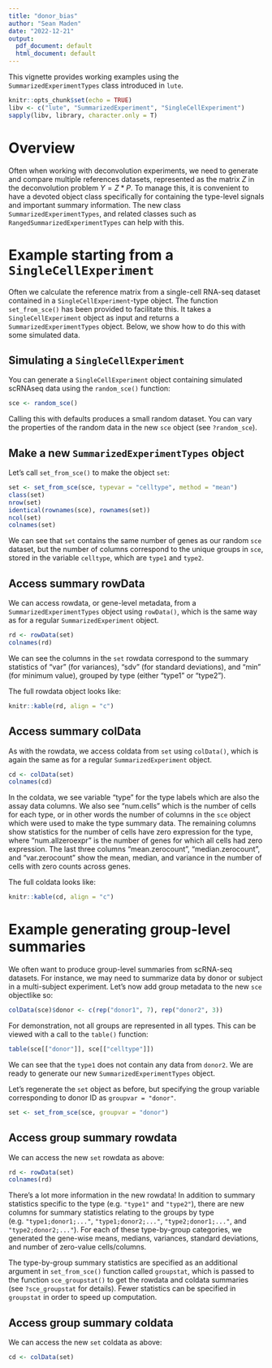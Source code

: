 ```yaml
---
title: "donor_bias"
author: "Sean Maden"
date: "2022-12-21"
output:
  pdf_document: default
  html_document: default
---
```


This vignette provides working examples using the `SummarizedExperimentTypes`
class introduced in `lute`.

```r
knitr::opts_chunk$set(echo = TRUE)
libv <- c("lute", "SummarizedExperiment", "SingleCellExperiment")
sapply(libv, library, character.only = T)
```

# Overview

Often when working with deconvolution experiments, we need to generate and compare
multiple references datasets, represented as the matrix $Z$ in the deconvolution
problem $Y = Z * P$. To manage this, it is convenient to have a devoted object
class specifically for containing the type-level signals and important summary
information. The new class `SummarizedExperimentTypes`, and related classes such
as `RangedSummarizedExperimentTypes` can help with this.

# Example starting from a `SingleCellExperiment`

Often we calculate the reference matrix from a single-cell RNA-seq dataset contained
in a `SingleCellExperiment`-type object. The function `set_from_sce()` has been
provided to facilitate this. It takes a `SingleCellExperiment` object as input and
returns a `SummarizedExperimentTypes` object. Below, we show how to do this with 
some simulated data.

## Simulating a `SingleCellExperiment`

You can generate a `SingleCellExperiment` object containing simulated scRNAseq
data using the `random_sce()` function:

```r
sce <- random_sce()
```

Calling this with defaults produces a small random dataset. You can vary the 
properties of the random data in the new `sce` object (see `?random_sce`).

## Make a new `SummarizedExperimentTypes` object

Let's call `set_from_sce()` to make the object `set`:

```r
set <- set_from_sce(sce, typevar = "celltype", method = "mean")
class(set)
nrow(set)
identical(rownames(sce), rownames(set))
ncol(set)
colnames(set)
```

We can see that `set` contains the same number of genes as our random `sce` dataset, 
but the number of columns correspond to the unique groups in `sce`, stored in the
variable `celltype`, which are `type1` and `type2`.

## Access summary rowData

We can access rowdata, or gene-level metadata, from a `SummarizedExperimentTypes`
object using `rowData()`, which is the same way as for a regular 
`SummarizedExperiment` object.

```r
rd <- rowData(set)
colnames(rd)
```
We can see the columns in the `set` rowdata correspond to the summary statistics
of "var" (for variances), "sdv" (for standard deviations), and "min" (for 
minimum value), grouped by type (either "type1" or "type2").

The full rowdata object looks like:

```r
knitr::kable(rd, align = "c")
```
## Access summary colData

As with the rowdata, we access coldata from `set` using `colData()`, which is 
again the same as for a regular `SummarizedExperiment` object.

```r
cd <- colData(set)
colnames(cd)
```

In the coldata, we see variable "type" for the type labels which are also the 
assay data columns. We also see "num.cells" which is the number of cells for each
type, or in other words the number of columns in the `sce` object which were 
used to make the type summary data. The remaining columns show statistics for
the number of cells have zero expression for the type, where "num.allzeroexpr"
is the number of genes for which all cells had zero expression. The last three
columns "mean.zerocount", "median.zerocount", and "var.zerocount" show the mean,
median, and variance in the number of cells with zero counts across genes.

The full coldata looks like:

```r
knitr::kable(cd, align = "c")
```


# Example generating group-level summaries

We often want to produce group-level summaries from scRNA-seq datasets. For 
instance, we may need to summarize data by donor or subject in a multi-subject 
experiment. Let's now add group metadata to the new `sce` objectlike so:

```r
colData(sce)$donor <- c(rep("donor1", 7), rep("donor2", 3))
```

For demonstration, not all groups are represented in all types. This can be 
viewed with a call to the `table()` function:

```r
table(sce[["donor"]], sce[["celltype"]])
```

We can see that the `type1` does not contain any data from `donor2`. We are 
ready to generate our new `SummarizedExperimentTypes` object.

Let's regenerate the `set` object as before, but specifying the group variable
corresponding to donor ID as `groupvar = "donor"`.

```r
set <- set_from_sce(sce, groupvar = "donor")
```

## Access group summary rowdata

We can access the new `set` rowdata as above:

```r
rd <- rowData(set)
colnames(rd)
```

There's a lot more information in the new rowdata! In addition to summary statistics
specific to the type (e.g. `"type1"` and `"type2"`), there are new columns for
summary statistics relating to the groups by type (e.g. `"type1;donor1;..."`, 
`"type1;donor2;..."`, `"type2;donor1;..."`, and `"type2;donor2;..."`). For each 
of these type-by-group categories, we generated the gene-wise means, medians, 
variances, standard deviations, and number of zero-value cells/columns.

The type-by-group summary statistics are specified as an additional argument 
in `set_from_sce()` function called `groupstat`, which is passed to the 
function `sce_groupstat()` to get the rowdata and coldata summaries (see 
`?sce_groupstat` for details). Fewer statistics can be specified in `groupstat`
in order to speed up computation.

## Access group summary coldata

We can access the new `set` coldata as above:

```r
cd <- colData(set)
```

